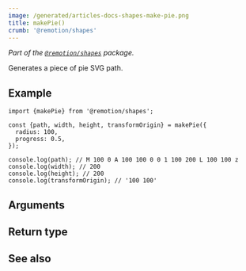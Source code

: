 ```yaml
---
image: /generated/articles-docs-shapes-make-pie.png
title: makePie()
crumb: '@remotion/shapes'
---
```



_Part of the [`@remotion/shapes`](/docs/shapes) package._

Generates a piece of pie SVG path.

## Example

```tsx twoslash title="pie.ts"
import {makePie} from '@remotion/shapes';

const {path, width, height, transformOrigin} = makePie({
  radius: 100,
  progress: 0.5,
});

console.log(path); // M 100 0 A 100 100 0 0 1 100 200 L 100 100 z
console.log(width); // 200
console.log(height); // 200
console.log(transformOrigin); // '100 100'
```

## Arguments

<ShapeOptions shape="pie" />

## Return type

<MakeShapeReturnType shape="pie" />

## See also

<MakeShapeSeeAlso shape="pie" />
